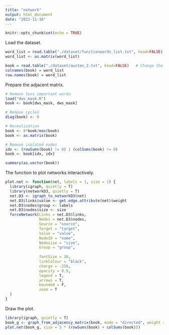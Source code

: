 ---
title: "network"
output: html_document
date: "2022-11-16"
---

```{r setup, include=FALSE}
knitr::opts_chunk$set(echo = TRUE)
```

Load the dataset.

```{r 1}
word_list = read.table("./dataset/functionwords_list.txt", head=FALSE)
word_list <- as.matrix(word_list)

book = read.table("./dataset/austen_2.txt", head=FALSE)   # Change the dataset here
colnames(book) = word_list
row.names(book) = word_list
```

Prepare the adjacent matrix.

```{r 2}
# Remove less important words
load("dws_mask.R")
book <- book[dws_mask, dws_mask]

# Remove cycles
diag(book) <- 0

# Normalization
book <- 8*book/max(book)
book <- as.matrix(book)

# Remove isolated nodes
idx <- (rowSums(book) != 0) | (colSums(book) != 0)
book <- book[idx, idx]
```


```{r}
summary(as.vector(book))
```

The function to plot networks interactively.

```{r 3}
plot.net <- function(net, labels = 1, size = 1) {
  library(igraph, quietly = T)
  library(networkD3, quietly = T)
  net.D3 <- igraph_to_networkD3(net)
  net.D3$links$value <- get.edge.attribute(net)$weight
  net.D3$nodes$group <- labels
  net.D3$nodes$size <- size
  forceNetwork(Links = net.D3$links,
               Nodes = net.D3$nodes,
               Source = "source",
               Target = "target",
               Value = "value",
               NodeID = "name",
               Nodesize = "size",
               Group = "group",
               
               fontSize = 30,    
               linkColour = "black",    
               charge = -250,     
               opacity = 0.9,
               legend = T,    
               arrows = T,    
               bounded = F,    
               zoom = T    
  )
}
```

Draw the plot.

```{r 4}
library(igraph, quietly = T)
book_g <- graph_from_adjacency_matrix(book, mode = "directed", weight = T)
plot.net(book_g, size = 5 * (rowSums(book) + colSums(book)))
```
